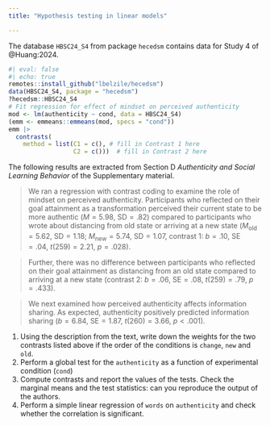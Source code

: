 ```yaml
---
title: "Hypothesis testing in linear models"

---
```


The database `HBSC24_S4` from package `hecedsm` contains data for Study 4 of @Huang:2024.

```r
#| eval: false
#| echo: true
remotes::install_github("lbelzile/hecedsm")
data(HBSC24_S4, package = "hecedsm")
?hecedsm::HBSC24_S4
# Fit regression for effect of mindset on perceived authenticity
mod <- lm(authenticity ~ cond, data = HBSC24_S4)
(emm <- emmeans::emmeans(mod, specs = "cond"))
emm |>
  contrasts(
    method = list(C1 = c(), # fill in Contrast 1 here
                  C2 = c()))  # fill in Contrast 2 here

```

The following results are extracted from Section D *Authenticity and Social Learning Behavior* of the Supplementary material.

> We ran a regression with contrast coding to examine the role of mindset on perceived authenticity. Participants who reflected on their goal attainment as a transformation perceived their current state to be more authentic $(M = 5.98$, $\text{SD} =  .82)$ compared to participants who wrote about distancing from old state or arriving at a new state $(M_{\text{old}} = 5.62$, $\text{SD} =  1.18$; $M_{\text{new}} = 5.74$, $\text{SD} =  1.07$, contrast 1: $b = .10$, $\text{SE} =  .04$, $t(259) = 2.21$,  $p = .028).$

> Further, there was no difference between participants who reflected on their goal attainment as distancing from an old state compared to arriving at a new state (contrast 2: $b = .06$, $\text{SE} =  .08$, $t(259) = .79$,  $p = .433).$

> We next examined how perceived authenticity affects information sharing. As expected, authenticity positively predicted information sharing ($b = 6.84$, $\text{SE} =  1.87$, $t(260) = 3.66$, $p <.001$).

1. Using the description from the text, write down the weights for the two contrasts listed above if the order of the conditions is `change`, `new` and `old`.
2. Perform a global test for the `authenticity` as a function of experimental condition (`cond`)
3. Compute contrasts and report the values of the tests. Check the marginal means and the test statistics: can you reproduce the output of the authors.
4. Perform a simple linear regression of `words` on `authenticity` and check whether the correlation is significant.
